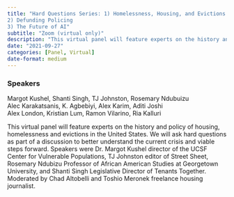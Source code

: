 ```yaml
---
title: "Hard Questions Series: 1) Homelessness, Housing, and Evictions
2) Defunding Policing
3) The Future of AI"
subtitle: "Zoom (virtual only)"
description: "This virtual panel will feature experts on the history and policy of housing, homelessness and evictions in the United States. "
date: "2021-09-27"
categories: [Panel, Virtual]
date-format: medium 
---
```


### Speakers  
Margot Kushel, Shanti Singh, TJ Johnston, Rosemary Ndubuizu  
Alec Karakatsanis, K. Agbebiyi, Alex Karim, Aditi Joshi  
Alex London, Kristian Lum, Ramon Vilarino, Ria Kalluri

This virtual panel will feature experts on the history and policy of housing, homelessness and evictions in the United States. We will ask hard questions as part of a discussion to better understand the current crisis and viable steps forward. Speakers were Dr. Margot Kushel director of the UCSF Center for Vulnerable Populations, TJ Johnston editor of Street Sheet, Rosemary Ndubizu Professor of African American Studies at Georgetown University, and Shanti Singh Legislative Director of Tenants Together. Moderated by Chad Altobelli and Toshio Meronek freelance housing journalist.

